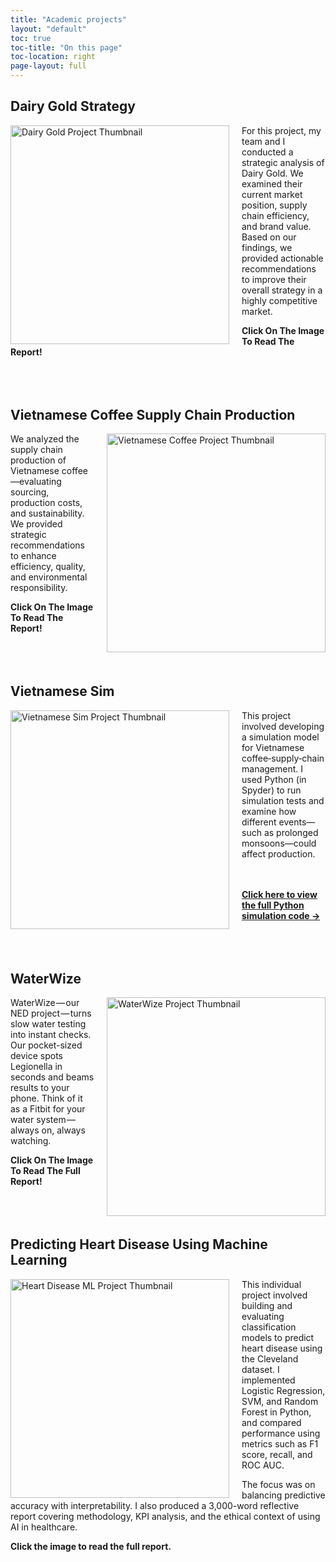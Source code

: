 ```yaml
---
title: "Academic projects"
layout: "default"
toc: true
toc-title: "On this page"
toc-location: right
page-layout: full
---
```


## Dairy Gold Strategy

<a href="../pdfs/Dairygold.pdf" target="_blank">
  <img 
    src="dairygold.png" 
    alt="Dairy Gold Project Thumbnail" 
    style="float: left; margin-right: 20px; width: 350px; transition: transform 0.3s ease;"
    onmouseover="this.style.transform='translateY(-10px)';"
    onmouseout="this.style.transform='translateY(0)';"
  />
</a>

<p style="max-width: 700px;">
  For this project, my team and I conducted a strategic analysis of Dairy Gold. We examined their current market position, supply chain efficiency, and brand value. Based on our findings, we provided actionable recommendations to improve their overall strategy in a highly competitive market.

  **<span style="color: var(--bs-primary);">Click On The Image To Read The Report!</span>**
</p>

<div style="clear: both; margin-top: 80px;"></div>

## Vietnamese Coffee Supply Chain Production

<a href="../pdfs/Vietnamese-coffee.pdf" target="_blank">
  <img 
    src="Vietnamese-coffee.png" 
    alt="Vietnamese Coffee Project Thumbnail" 
    style="float: right; margin-left: 20px; width: 350px; transition: transform 0.3s ease;"
    onmouseover="this.style.transform='translateY(-10px)';"
    onmouseout="this.style.transform='translateY(0)';"
  />
</a>

<p style="max-width: 700px;">
  We analyzed the supply chain production of Vietnamese coffee—evaluating sourcing, production costs, and sustainability. We provided strategic recommendations to enhance efficiency, quality, and environmental responsibility.

  **<span style="color: var(--bs-primary);">Click On The Image To Read The Report!</span>**
</p>

<div style="clear: both; margin-top: 80px;"></div>

## Vietnamese Sim

<a href="../pdfs/Vietnamese-sim.pdf" target="_blank">
  <img 
    src="Supply-sim.png" 
    alt="Vietnamese Sim Project Thumbnail" 
    style="float: left; margin-right: 20px; width: 350px; transition: transform 0.3s ease;"
    onmouseover="this.style.transform='translateY(-10px)';"
    onmouseout="this.style.transform='translateY(0)';"
  />
</a>

<p style="max-width: 700px;">
  This project involved developing a simulation model for Vietnamese coffee‐supply‐chain management. I used Python (in Spyder) to run simulation tests and examine how different events—such as prolonged monsoons—could affect production.

  <br><br>
  <a href="coffee-sim.html" style="color: var(--bs-primary); font-weight: bold;">Click here to view the full Python simulation code →</a>
</p>

<div style="clear: both; margin-top: 80px;"></div>

## WaterWize

<a href="../pdfs/WaterWize.pdf" target="_blank">
  <img 
    src="WaterWize.png" 
    alt="WaterWize Project Thumbnail" 
    style="float: right; margin-left: 20px; width: 350px; transition: transform 0.3s ease;"
    onmouseover="this.style.transform='translateY(-10px)';"
    onmouseout="this.style.transform='translateY(0)';"
  />
</a>

<p style="max-width: 700px;">
  WaterWize — our NED project — turns slow water testing into instant checks. Our pocket-sized device spots Legionella in seconds and beams results to your phone. Think of it as a Fitbit for your water system — always on, always watching.

  **<span style="color: var(--bs-primary);">Click On The Image To Read The Full Report!</span>**
</p>

<div style="clear: both; margin-top: 80px;"></div> 

## Predicting Heart Disease Using Machine Learning

<a href="../pdfs/ML_Report.pdf" target="_blank">
  <img 
    src="heart.png" 
    alt="Heart Disease ML Project Thumbnail" 
    style="float: left; margin-right: 20px; width: 350px; transition: transform 0.3s ease;"
    onmouseover="this.style.transform='translateY(-10px)';"
    onmouseout="this.style.transform='translateY(0)';"
  />
</a>

<p style="max-width: 700px;">
  This individual project involved building and evaluating classification models to predict heart disease using the Cleveland dataset. I implemented Logistic Regression, SVM, and Random Forest in Python, and compared performance using metrics such as F1 score, recall, and ROC AUC.
</p>

<p style="max-width: 700px;">
  The focus was on balancing predictive accuracy with interpretability. I also produced a 3,000-word reflective report covering methodology, KPI analysis, and the ethical context of using AI in healthcare.

  **<span style="color: var(--bs-primary);">Click the image to read the full report.</span>**
</p>

<div style="clear: both; margin-top: 80px;"></div> 

